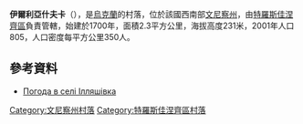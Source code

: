 {{coord|48|32|34|N|28|57|17|E|scale:30000|display=title}}

'''伊爾利亞什夫卡'''（{{lang-uk|Ілляшівка}}），是[[烏克蘭|烏克蘭]]的村落，位於該國西南部[[文尼察州|文尼察州]]，由[[特羅斯佳涅齊區|特羅斯佳涅齊區]]負責管轄，始建於1700年，面積2.3平方公里，海拔高度231米，2001年人口805，人口密度每平方公里350人。

==參考資料==
* [http://weather.in.ua/ua/vinnickaja/9568 Погода в селі Ілляшівка] {{Wayback|url=http://weather.in.ua/ua/vinnickaja/9568 |date=20170614135956 }}

[[Category:文尼察州村落|Category:文尼察州村落]]
[[Category:特羅斯佳涅齊區村落|Category:特羅斯佳涅齊區村落]]


{{Vinnytsia-geo-stub}}